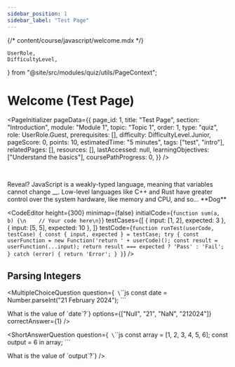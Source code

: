 ```yaml
---
sidebar_position: 1
sidebar_label: "Test Page"
---
```

{/* content/course/javascript/welcome.mdx */}

    UserRole,
    DifficultyLevel,
} from "@site/src/modules/quiz/utils/PageContext";

# Welcome (Test Page)

<PageInitializer
    pageData={{
        page_id: 1,
        title: "Test Page",
        section: "Introduction",
        module: "Module 1",
        topic: "Topic 1",
        order: 1,
        type: "quiz",
        role: UserRole.Guest,
        prerequisites: [],
        difficulty: DifficultyLevel.Junior,
        pageScore: 0,
        points: 10,
        estimatedTime: "5 minutes",
        tags: ["test", "intro"],
        relatedPages: [],
        resources: [],
        lastAccessed: null,
        learningObjectives: ["Understand the basics"],
        coursePathProgress: 0,
    }}
/>

<TrueFalseQuestion
    question="JavaScript is a strongly-typed language."
    correctAnswer={false}
    questionId="1"
    order={1}
    pointValue={10}
/>
<br />

<Accordion1 title="Explanation">
    Reveal? JavaScript is a weakly-typed language, meaning that variables cannot
    change __. Low-level languages like C++ and Rust have greater control over
    the system hardware, like memory and CPU, and so... **Dog**
</Accordion1>

<br />

<CodeEditor
    height={300}
    minimap={false}
    initialCode={`function sum(a, b) {\n    // Your code here\n}`}
    testCases={[
        { input: [1, 2], expected: 3 },
        { input: [5, 5], expected: 10 },
    ]}
    testCode={`function runTest(userCode, testCase) {
        const { input, expected } = testCase;
        try {
            const userFunction = new Function('return ' + userCode)();
            const result = userFunction(...input);
            return result === expected ? 'Pass' : 'Fail';
        } catch (error) {
            return 'Error';
        }
    }`}
/>

## Parsing Integers

<MultipleChoiceQuestion
  question={`
\`\`\`js
const date = Number.parseInt("21 February 2024");
\`\`\`

What is the value of \`date\`?`}
options={["Null", "21", "NaN", "212024"]}
correctAnswer={1}
/>

<ShortAnswerQuestion
  question={`
\`\`\`js
const array = [1, 2, 3, 4, 5, 6];
const output = 6 in array;
\`\`\`

What is the value of \`output\`?`}
/>

<TestComponent />
<br />

